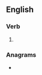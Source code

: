 ==English==

===Verb===
{{head|en|verb form}}

# {{en-past of|scat}}

===Anagrams===
* {{anagrams|en|actedst|stat dec}}